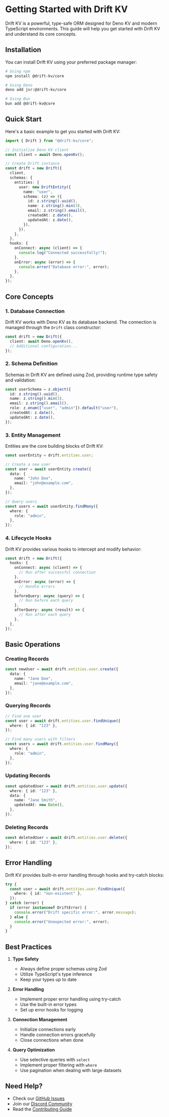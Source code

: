 # Getting Started with Drift KV

Drift KV is a powerful, type-safe ORM designed for Deno KV and modern TypeScript environments. This guide will help you get started with Drift KV and understand its core concepts.

## Installation

You can install Drift KV using your preferred package manager:

```bash
# Using npm
npm install @drift-kv/core

# Using Deno
deno add jsr:@drift-kv/core

# Using Bun
bun add @drift-kv@core
```

## Quick Start

Here's a basic example to get you started with Drift KV:

```typescript
import { Drift } from "@drift-kv/core";

// Initialize Deno KV client
const client = await Deno.openKv();

// Create Drift instance
const drift = new Drift({
  client,
  schemas: {
    entities: {
      user: new DriftEntity({
        name: "user",
        schema: (z) => ({
          id: z.string().uuid(),
          name: z.string().min(3),
          email: z.string().email(),
          createdAt: z.date(),
          updatedAt: z.date(),
        }),
      }),
    },
  },
  hooks: {
    onConnect: async (client) => {
      console.log("Connected successfully!");
    },
    onError: async (error) => {
      console.error("Database error:", error);
    },
  },
});
```

## Core Concepts

### 1. Database Connection

Drift KV works with Deno KV as its database backend. The connection is managed through the `Drift` class constructor:

```typescript
const drift = new Drift({
  client: await Deno.openKv(),
  // Additional configuration...
});
```

### 2. Schema Definition

Schemas in Drift KV are defined using Zod, providing runtime type safety and validation:

```typescript
const userSchema = z.object({
  id: z.string().uuid(),
  name: z.string().min(3),
  email: z.string().email(),
  role: z.enum(["user", "admin"]).default("user"),
  createdAt: z.date(),
  updatedAt: z.date(),
});
```

### 3. Entity Management

Entities are the core building blocks of Drift KV:

```typescript
const userEntity = drift.entities.user;

// Create a new user
const user = await userEntity.create({
  data: {
    name: "John Doe",
    email: "john@example.com",
  },
});

// Query users
const users = await userEntity.findMany({
  where: {
    role: "admin",
  },
});
```

### 4. Lifecycle Hooks

Drift KV provides various hooks to intercept and modify behavior:

```typescript
const drift = new Drift({
  hooks: {
    onConnect: async (client) => {
      // Run after successful connection
    },
    onError: async (error) => {
      // Handle errors
    },
    beforeQuery: async (query) => {
      // Run before each query
    },
    afterQuery: async (result) => {
      // Run after each query
    },
  },
});
```

## Basic Operations

### Creating Records

```typescript
const newUser = await drift.entities.user.create({
  data: {
    name: "Jane Doe",
    email: "jane@example.com",
  },
});
```

### Querying Records

```typescript
// Find one user
const user = await drift.entities.user.findUnique({
  where: { id: "123" },
});

// Find many users with filters
const users = await drift.entities.user.findMany({
  where: {
    role: "admin",
  },
});
```

### Updating Records

```typescript
const updatedUser = await drift.entities.user.update({
  where: { id: "123" },
  data: {
    name: "Jane Smith",
    updatedAt: new Date(),
  },
});
```

### Deleting Records

```typescript
const deletedUser = await drift.entities.user.delete({
  where: { id: "123" },
});
```

## Error Handling

Drift KV provides built-in error handling through hooks and try-catch blocks:

```typescript
try {
  const user = await drift.entities.user.findUnique({
    where: { id: "non-existent" },
  });
} catch (error) {
  if (error instanceof DriftError) {
    console.error("Drift specific error:", error.message);
  } else {
    console.error("Unexpected error:", error);
  }
}
```

## Best Practices

1. **Type Safety**
   - Always define proper schemas using Zod
   - Utilize TypeScript's type inference
   - Keep your types up to date

2. **Error Handling**
   - Implement proper error handling using try-catch
   - Use the built-in error types
   - Set up error hooks for logging

3. **Connection Management**
   - Initialize connections early
   - Handle connection errors gracefully
   - Close connections when done

4. **Query Optimization**
   - Use selective queries with `select`
   - Implement proper filtering with `where`
   - Use pagination when dealing with large datasets

## Need Help?

- Check our [GitHub Issues](https://github.com/felipebarcelospro/drift/issues)
- Join our [Discord Community](https://discord.gg/drift-orm)
- Read the [Contributing Guide](../../CONTRIBUTING.md)
